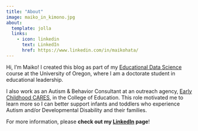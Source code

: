 ```yaml
---
title: "About"
image: maiko_in_kimono.jpg
about:
  template: jolla
  links:
    - icon: linkedin
      text: LinkedIn
      href: https://www.linkedin.com/in/maikohata/ 
---
```


Hi, I'm Maiko! I created this blog as part of my [Educational Data Science](https://education.uoregon.edu/) course at the University of Oregon, where I am a doctorate student in educational leadership.

I also work as an Autism & Behavior Consultant at an outreach agency, [Early Childhood CARES](https://earlychildhoodcares.uoregon.edu/), in the College of Education. This role motivated me to learn more so I can better support infants and toddlers who experience Autism and/or Developmental Disability and their families.

For more information, please **check out my [LinkedIn](https://www.linkedin.com/in/maikohata) page**!

